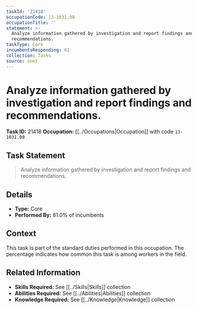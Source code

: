 ```yaml
---
taskId: '21418'
occupationCode: 13-1031.00
occupationTitle: ''
statement: >-
  Analyze information gathered by investigation and report findings and
  recommendations.
taskType: Core
incumbentsResponding: 81
collection: Tasks
source: onet
---
```

# Analyze information gathered by investigation and report findings and recommendations.

**Task ID:** 21418
**Occupation:** [[../Occupations|Occupation]] with code `13-1031.00`

## Task Statement

> Analyze information gathered by investigation and report findings and recommendations.

## Details

- **Type:** Core
- **Performed By:** 81.0% of incumbents

## Context

This task is part of the standard duties performed in this occupation. The percentage indicates how common this task is among workers in the field.

## Related Information

- **Skills Required:** See [[../Skills|Skills]] collection
- **Abilities Required:** See [[../Abilities|Abilities]] collection
- **Knowledge Required:** See [[../Knowledge|Knowledge]] collection
